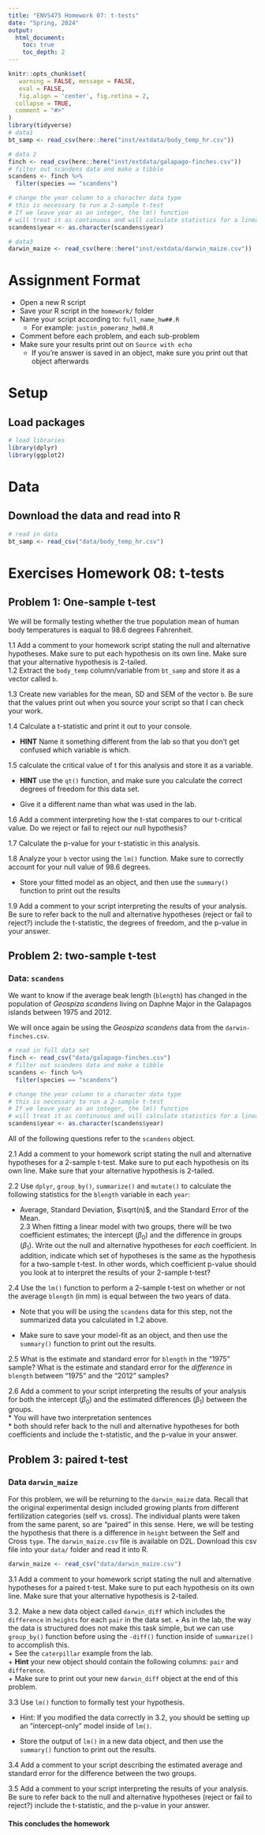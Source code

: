 ```yaml
---
title: "ENVS475 Homework 07: t-tests"
date: "Spring, 2024"
output: 
  html_document:
    toc: true
    toc_depth: 2
---
```


```r
knitr::opts_chunk$set(
   warning = FALSE, message = FALSE,
   eval = FALSE,
   fig.align = 'center', fig.retina = 2,
  collapse = TRUE,
  comment = "#>"
)
library(tidyverse)
# data1
bt_samp <- read_csv(here::here("inst/extdata/body_temp_hr.csv"))

# data 2
finch <- read_csv(here::here("inst/extdata/galapago-finches.csv"))
# filter out scandens data and make a tibble
scandens <- finch %>%
  filter(species == "scandens") 

# change the year column to a character data type
# this is necessary to run a 2-sample t-test
# If we leave year as an integer, the lm() function 
# will treat it as continuous and will calculate statistics for a linear regression. 
scandens$year <- as.character(scandens$year)

# data3
darwin_maize <- read_csv(here::here("inst/extdata/darwin_maize.csv"))
```



# Assignment Format

* Open a new R script
* Save your R script in the `homework/` folder
* Name your script according to: `full_name_hw##.R`
  + For example: `justin_pomeranz_hw08.R`
* Comment before each problem, and each sub-problem
* Make sure your results print out on `Source with echo`
  + If you're answer is saved in an object, make sure you print out that object afterwards
  
# Setup

## Load packages

```r
# load libraries
library(dplyr)
library(ggplot2)
```

# Data

## Download the data and read into R


```r
# read in data
bt_samp <- read_csv("data/body_temp_hr.csv")
```


# Exercises Homework 08: t-tests

## Problem 1: One-sample t-test 
We will be formally testing whether the true population mean of human body temperatures is eaqual to 98.6 degrees Fahrenheit.  

1.1 Add a comment to your homework script stating the null and alternative hypotheses. Make sure to put each hypothesis on its own line. Make sure that your alternative hypothesis is 2-tailed.  
1.2 Extract the `body_temp` column/variable from `bt_samp` and store it as a vector called `b`.  

1.3 Create new variables for the mean, SD and SEM of the vector `b`. Be sure that the values print out when you source your script so that I can check your work.  

1.4 Calculate a t-statistic and print it out to your console.  

  + **HINT** Name it something different from the lab so that you don't get confused which variable is which.  
  
1.5 calculate the critical value of t for this analysis and store it as a variable.  

  + **HINT** use the `qt()` function, and make sure you calculate the correct degrees of freedom for this data set.  
  
  + Give it a different name than what was used in the lab.  
  
1.6 Add a comment interpreting how the t-stat compares to our t-critical value. Do we reject or fail to reject our null hypothesis?  

1.7 Calculate the p-value for your t-statistic in this analysis.  

1.8 Analyze your `b` vector using the `lm()` function. Make sure to correctly account for your null value of 98.6 degrees.  

  + Store your fitted model as an object, and then use the `summary()` function to print out the results   
  
1.9 Add a comment to your script interpreting the results of your analysis. Be sure to refer back to the null and alternative hypotheses (reject or fail to reject?) include the t-statistic, the degrees of freedom, and the p-value in your answer. 

## Problem 2: two-sample t-test  

### Data: `scandens` 

We want to know if the average beak length (`blength`) has changed in the population of *Geospiza scandens*  living on Daphne Major in the Galapagos islands between 1975 and 2012. 


We will once again be using the *Geospiza scandens* data from the `darwin-finches.csv`. 

```r
# read in full data set
finch <- read_csv("data/galapago-finches.csv")
# filter out scandens data and make a tibble
scandens <- finch %>%
  filter(species == "scandens") 

# change the year column to a character data type
# this is necessary to run a 2-sample t-test
# If we leave year as an integer, the lm() function 
# will treat it as continuous and will calculate statistics for a linear regression. 
scandens$year <- as.character(scandens$year)
```

All of the following questions refer to the `scandens` object. 

2.1 Add a comment to your homework script stating the null and alternative hypotheses for a 2-sample t-test. Make sure to put each hypothesis on its own line. Make sure that your alternative hypothesis is 2-tailed.  

2.2 Use `dplyr`, `group_by()`, `summarize()` and `mutate()` to calculate the following statistics for the `blength` variable in each `year`:  

  + Average, Standard Deviation, $\sqrt(n)$, and the Standard Error of the Mean.  
2.3 When fitting a linear model with two groups, there will be two coefficient estimates; the intercept ($\beta_0$) and the difference in groups ($\beta_1$). Write out the null and alternative hypotheses for *each* coefficient.  In addition, indicate which set of hypotheses is the same as the hypothesis for a two-sample t-test. In other words, which coefficient p-value should you look at to interpret the results of your 2-sample t-test?  
  
2.4 Use the `lm()` function to perform a 2-sample t-test on whether or not the average `blength` (in mm) is equal between the two years of data.  

  + Note that you will be using the `scandens` data for this step, not the summarized data you calculated in 1.2 above. 
  
  + Make sure to save your model-fit as an object, and then use the `summary()` function to print out the results.  


2.5 What is the estimate and standard error for `blength` in the "1975" sample? What is the estimate and standard error for the *difference* in `blength` between "1975" and the "2012" samples?   

2.6 Add a comment to your script interpreting the results of your analysis for both the intercept ($\beta_0$) and the estimated differences ($\beta_1$) between the groups.  
  * You will have two interpretation sentences  
  * both should refer back to the null and alternative hypotheses for both coefficients and include the t-statistic, and the p-value in your answer.   

## Problem 3: paired t-test  

### Data `darwin_maize`  

For this problem, we will be returning to the `darwin_maize` data. Recall that the original experimental design included growing plants from different fertilization categories (self vs. cross). The individual plants were taken from the same parent, so are "paired" in this sense. Here, we will be testing the hypothesis that there is a difference in `height` between the Self and Cross `type`.  The `darwin_maize.csv` file is available on D2L. Download this csv file into your `data/` folder and read it into R. 

```r
darwin_maize <- read_csv("data/darwin_maize.csv")
```

3.1 Add a comment to your homework script stating the null and alternative hypotheses for a paired t-test. Make sure to put each hypothesis on its own line. Make sure that your alternative hypothesis is 2-tailed.   

3.2. Make a new data object called `darwin_diff` which includes the `difference` in `heights` for each `pair` in the data set. 
  + As in the lab, the way the data is structured does not make this task simple, but we can use `group_by()` function before using the `-diff()` function inside of `summarize()` to accomplish this.  
  + See the `caterpillar` example from the lab.  
  + **Hint** your new object should contain the following columns: `pair` and `difference`.  
  + Make sure to print out your new `darwin_diff` object at the end of this problem.  
  
3.3 Use `lm()` function to formally test your hypothesis.  

  + Hint: If you modified the data correctly in 3.2, you should be setting up an "intercept-only" model inside of `lm()`.   

  + Store the output of `lm()` in a new data object, and then use the `summary()` function to print out the results.  
  
3.4 Add a comment to your script describing the estimated average and standard error for the difference between the two groups.  

3.5 Add a comment to your script interpreting the results of your analysis. Be sure to refer back to the null and alternative hypotheses (reject or fail to reject?) include the t-statistic, and the p-value in your answer. 

#### **This concludes the homework** 
